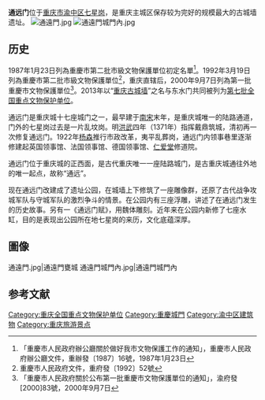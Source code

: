 {{msg:重慶市文物保護單位
|名稱 = 東水門、通遠門及城牆
|編號 = 40
|圖片 = Chongqing Tongyuanmen Chengqiang 2014.04.21 15-45-22.jpg
|級別 = 3
|分類 = 
|時代 = 宋、明、清初
|地点 = [[重慶市|重慶市]][[市中區_(重慶市)|市中區]]東水門段和七星崗金湯街段
|坐標 = {{coord|29|33|29|N|106|33|48|E|scale:10000|display=title}}
|登錄 = 1987年1月23日
}}
{{msg:重慶市文物保護單位
|名稱 = 東水門、通遠門及城牆
|編號 = 30
|圖片 = 
|級別 = 4
|分類 = 
|時代 = 宋、明、清初
|地点 = [[重慶市|重慶市]][[市中區_(重慶市)|市中區]]東水門段和七星崗金湯街段
|坐標 = 
|登錄 = 1992年3月19日
}}
{{msg:重慶市文物保護單位
|名稱 = 通遠門及城牆
|編號 = 55
|圖片 = 
|級別 = 5
|分類 = 
|時代 = 明代、清代
|地点 = [[渝中區|渝中區]]七星崗金湯街段
|坐標 = 
|登錄 = 2000年9月7日
}}
{{文物保护单位
| 级别 = 全国
| 名称 = [[重庆古城墙|重庆古城墙]]
| 子项 = 通远门段城门及城墙
| 图片 = Chongqing Tongyuanmen Chengqiang 2014.04.21 15-36-22.jpg
| 编号 = 7-1295
| 分类 = 古建筑
| 时代 = 明
| 所在 = [[重庆市|重庆市]][[渝中区|渝中区]]
| 登录 = 2013年3月5日
}}
'''通远门'''位于[[重庆市|重庆市]][[渝中区|渝中区]][[七星岗_(重庆)|七星岗]]，是重庆主城区保存较为完好的规模最大的古城墙遗址。
[[File:通遠門.jpg|thumb]]
[[File:通遠門城門內.jpg|thumb]]
==历史==
1987年1月23日列為重慶市第二批市級文物保護單位初定名單<ref>「重慶市人民政府辦公廳關於做好我市文物保護工作的通知」，重慶市人民政府辦公廳文件，重辦發〔1987〕16號，1987年1月23日</ref>。1992年3月19日列為重慶市第二批市級文物保護單位<ref>重慶市人民政府文件，重府發〔1992〕52號</ref>，重庆直辖后，2000年9月7日列為第一批重慶市文物保護單位<ref>「重慶市人民政府關於公布第一批重慶市文物保護單位的通知」，渝府發[2000]83號，2000年9月7日</ref>。2013年以“[[重庆古城墙|重庆古城墙]]”之名与东水门共同被列为[[第七批全国重点文物保护单位|第七批全国重点文物保护单位]]。

通远门是重庆城十七座城门之一，最早建于[[南宋|南宋]]末年，是重庆城唯一的陆路通道，门外的七星岗过去是一片乱坟岗。明[[洪武|洪武]]四年（1371年）指挥戴鼎筑城，清初再一次修复通远门。1922年[[杨森|杨森]]推行市政改革，夷平乱葬岗，通远门内领事巷里逐渐修建起英国领事馆、法国领事馆、德国领事馆、[[仁爱堂|仁爱堂]]修道院。

通远门位于重庆城的正西面，是古代重庆唯一一座陆路城门，是古重庆城通往外地的唯一起点，故称“通远”。

现在通远门改建成了遗址公园，在城墙上下修筑了一座雕像群，还原了古代战争攻城军队与守城军队的激烈争斗的情景。在公园内有三座浮雕，讲述了在通远门发生的历史故事。另有一《通远门赋》，用魏体雕刻。近年来在公园内新修了七座水缸，目的是表现出公园所在地七星岗的来历，文化底蕴深厚。
== 圖像 ==
<gallery>
通遠門.jpg|通遠門甕城
通遠門城門內.jpg|通遠門城門內
</gallery>
==参考文献==
{{commonscat|Tongyuanmen}}
{{reflist}}

{{重慶城門}}
{{重庆全国重点文物保护单位}}
[[Category:重庆全国重点文物保护单位|Category:重庆全国重点文物保护单位]]
[[Category:重慶城門|Category:重慶城門]]
[[Category:渝中区建筑物|Category:渝中区建筑物]]
[[Category:重庆旅游景点|Category:重庆旅游景点]]
